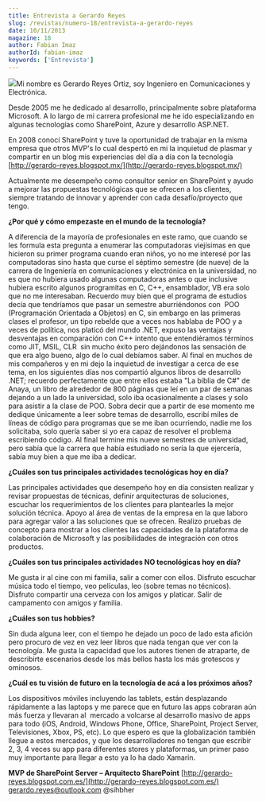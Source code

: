 ```yaml
---
title: Entrevista a Gerardo Reyes
slug: /revistas/numero-18/entrevista-a-gerardo-reyes
date: 10/11/2013
magazine: 18
author: Fabian Imaz
authorId: fabian-imaz
keywords: ['Entrevista']
---
```






​![](../../../images/numero18/entrevista/gerardo.png#author)Mi nombre es Gerardo Reyes Ortiz, soy Ingeniero en Comunicaciones y Electrónica.

Desde 2005 me he dedicado al desarrollo, principalmente sobre plataforma Microsoft. A lo largo de mi carrera profesional me he ido especializando en algunas tecnologías como SharePoint, Azure y desarrollo ASP.NET.

En 2008 conocí SharePoint y tuve la oportunidad de trabajar en la misma empresa que otros MVP's lo cual despertó en mi la inquietud de plasmar y compartir en un blog mis experiencias del día a día con la tecnología [http://gerardo-reyes.blogspot.mx/](http://gerardo-reyes.blogspot.mx/)

Actualmente me desempeño como consultor senior en SharePoint y ayudo a mejorar las propuestas tecnológicas que se ofrecen a los clientes, siempre tratando de innovar y aprender con cada desafío/proyecto que tengo.

**¿Por qué y cómo empezaste en el mundo de la tecnología?**

A diferencia de la mayoría de profesionales en este ramo, que cuando se les formula esta pregunta a enumerar las computadoras viejísimas en que hicieron su primer programa cuando eran niños, yo no me interesé por las computadoras sino hasta que curse el séptimo semestre (de nueve) de la carrera de Ingeniería en comunicaciones y electrónica en la universidad, no es que no hubiera usado algunas computadoras antes o que inclusive hubiera escrito algunos programitas en C, C++, ensamblador, VB era solo que no me interesaban. Recuerdo muy bien que el programa de estudios decía que tendríamos que pasar un semestre aburriéndonos con  POO (Programación Orientada a Objetos) en C, sin embargo en las primeras clases el profesor, un tipo rebelde que a veces nos hablaba de POO y a veces de política, nos platicó del mundo .NET, expuso las ventajas y desventajas en comparación con C++ intento que entendiéramos términos como JIT, MSIL, CLR  sin mucho éxito pero dejándonos las sensación de que era algo bueno, algo de lo cual debíamos saber. Al final en muchos de mis compañeros y en mi dejo la inquietud de investigar a cerca de ese tema, en los siguientes días nos compartió algunos libros de desarrollo .NET; recuerdo perfectamente que entre ellos estaba "La biblia de C#" de Anaya, un libro de alrededor de 800 páginas que leí en un par de semanas dejando a un lado la universidad, solo iba ocasionalmente a clases y solo para asistir a la clase de POO. Sobra decir que a partir de ese momento me dedique únicamente a leer sobre temas de desarrollo, escribí miles de líneas de código para programas que se me iban ocurriendo, nadie me los solicitaba, solo quería saber si yo era capaz de resolver el problema escribiendo código. Al final termine mis nueve semestres de universidad, pero sabía que la carrera que había estudiado no sería la que ejercería, sabía muy bien a que me iba a dedicar.

**¿Cuáles son tus principales actividades tecnológicas hoy en día?**

Las principales actividades que desempeño hoy en día consisten realizar y revisar propuestas de técnicas, definir arquitecturas de soluciones, escuchar los requerimientos de los clientes para plantearles la mejor solución técnica. Apoyo al área de ventas de la empresa en la que laboro para agregar valor a las soluciones que se ofrecen. Realizo pruebas de concepto para mostrar a los clientes las capacidades de la plataforma de colaboración de Microsoft y las posibilidades de integración con otros productos.

**¿Cuáles son tus principales actividades NO tecnológicas hoy en día?**

Me gusta ir al cine con mi familia, salir a comer con ellos. Disfruto escuchar música todo el tiempo, veo películas, leo (sobre temas no técnicos). Disfruto compartir una cerveza con los amigos y platicar. Salir de campamento con amigos y familia.

**¿Cuáles son tus hobbies?**

Sin duda alguna leer, con el tiempo he dejado un poco de lado esta afición pero procuro de vez en vez leer libros que nada tengan que ver con la tecnología. Me gusta la capacidad que los autores tienen de atraparte, de describirte escenarios desde los más bellos hasta los más grotescos y ominosos.

**¿Cuál es tu visión de futuro en la tecnología de acá a los próximos años?**

Los dispositivos móviles incluyendo las tablets, están desplazando rápidamente a las laptops y me parece que en futuro las apps cobraran aún más fuerza y llevaran al  mercado a volcarse al desarrollo masivo de apps para todo (iOS, Android, Windows Phone, Office, SharePoint, Project Server, Televisiones, Xbox, PS, etc). Lo que espero es que la globalización también llegue a estos mercados, y que los desarrolladores no tengan que escribir 2, 3, 4 veces su app para diferentes stores y plataformas, un primer paso muy importante para llegar a esto ya lo ha dado Xamarin.

**MVP de SharePoint Server – Arquitecto SharePoint**
[http://gerardo-reyes.blogspot.com.es/](http://gerardo-reyes.blogspot.com.es/)  
[gerardo.reyes@outlook.com](mailto:gerardo.reyes@outlook.com) 
@sihbher

 
 
